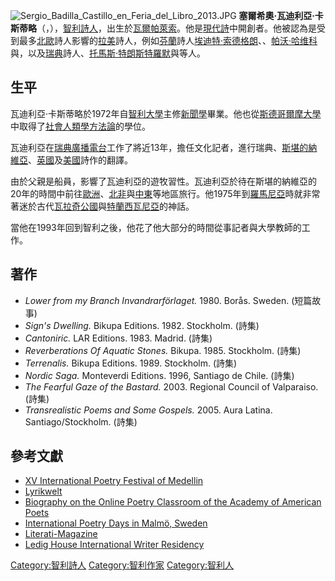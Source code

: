 {{西班牙语姓名|瓦迪利亞|卡斯蒂略}}
[[File:Sergio_Badilla_Castillo_en_Feria_del_Libro_2013.JPG|thumb]]
'''塞爾希奧·瓦迪利亞·卡斯蒂略'''（{{lang-es|Sergio Badilla Castillo}}，{{bd|1947年|11月30日}}），[[智利|智利]][[詩人|詩人]]，出生於[[瓦爾帕萊索|瓦爾帕萊索]]。他是[[現代詩|現代詩]]中{{le|詩的超寫實主義|poetic transrealism}}開創者。他被認為是受到最多[[北歐|北歐]]詩人影響的[[拉美|拉美]]詩人，例如[[芬蘭|芬蘭]]詩人[[埃迪特·索德格朗|埃迪特·索德格朗]]、{{le|埃尔梅尔·迪克托纽斯|Elmer Diktonius}}、[[帕沃·哈维科|帕沃·哈维科]]與{{le|彭蒂·萨里科斯基|Pentti Saarikoski}}，以及[[瑞典|瑞典]]詩人{{le|贡纳尔·埃凯洛夫|Gunnar Ekelöf}}、[[托馬斯·特朗斯特羅默|托馬斯·特朗斯特羅默]]與{{le|拉斯·古斯塔弗森|Lars Gustafsson}}等人。

== 生平 ==
瓦迪利亞·卡斯蒂略於1972年自[[智利大學|智利大學]]主修[[新聞學|新聞學]]畢業。他也從[[斯德哥爾摩大學|斯德哥爾摩大學]]中取得了[[社會人類學|社會人類學]][[方法學|方法論]]的學位。

瓦迪利亞在[[瑞典廣播電台|瑞典廣播電台]]工作了將近13年，擔任文化記者，進行瑞典、[[斯堪的納維亞|斯堪的納維亞]]、[[英國|英國]]及[[美國|美國]]詩作的翻譯。

由於父親是船員，影響了瓦迪利亞的遊牧習性。瓦迪利亞於待在斯堪的納維亞的20年的時間中前往[[歐洲|歐洲]]、[[北非|北非]]與[[中東|中東]]等地區旅行。他1975年到[[羅馬尼亞|羅馬尼亞]]時就非常著迷於古代[[瓦拉奇公國|瓦拉奇公國]]與[[特蘭西瓦尼亞|特蘭西瓦尼亞]]的神話。

當他在1993年回到智利之後，他花了他大部分的時間從事記者與大學教師的工作。

== 著作 ==
* ''Lower from my Branch Invandrarförlaget.'' 1980. Borås. Sweden. (短篇故事)
* ''Sign's Dwelling.'' Bikupa Editions. 1982. Stockholm. (詩集)
* ''Cantoniric.'' LAR Editions. 1983. Madrid. (詩集)
* ''Reverberations Of Aquatic Stones.'' Bikupa. 1985. Stockholm. (詩集) 
* ''Terrenalis.'' Bikupa Editions. 1989. Stockholm. (詩集)
* ''Nordic Saga.'' Monteverdi Editions. 1996, Santiago de Chile. (詩集)
* ''The Fearful Gaze of the Bastard.'' 2003. Regional Council of Valparaiso. (詩集)
* ''Transrealistic Poems and Some Gospels.'' 2005. Aura Latina. Santiago/Stockholm. (詩集)

== 參考文獻 ==
{{Portal box|南美洲|詩歌}}
* [http://festivaldepoesiademedellin.org/pub/en/Revista/ultimas_ediciones/71_72/badillaeng.html XV International Poetry Festival of Medellin]{{dead link|date=2017年12月 |bot=InternetArchiveBot |fix-attempted=yes }}
* [https://web.archive.org/web/20050831215010/http://www.lyrikwelt.de/gedichte/badillag1.htm Lyrikwelt]
* [https://web.archive.org/web/20070928063134/http://www.onlinepoetryclassroom.org/poets/poets.cfm?prmID=1139 Biography on the Online Poetry Classroom of the Academy of American Poets]
* [https://web.archive.org/web/20030723034328/http://biphome.spray.se/poesidagarna/eng/de_var_hareng.htm International Poetry Days in Malmö, Sweden]
* [https://web.archive.org/web/20060510144912/http://www.literati-magazine.com/magazine_features/spring05/notations/medellin.html Literati-Magazine]
* [https://web.archive.org/web/20070705232935/http://www.artomi.org/alumni.htm Ledig House International Writer Residency]

{{Authority control}}
[[Category:智利詩人|Category:智利詩人]]
[[Category:智利作家|Category:智利作家]]
[[Category:智利人|Category:智利人]]